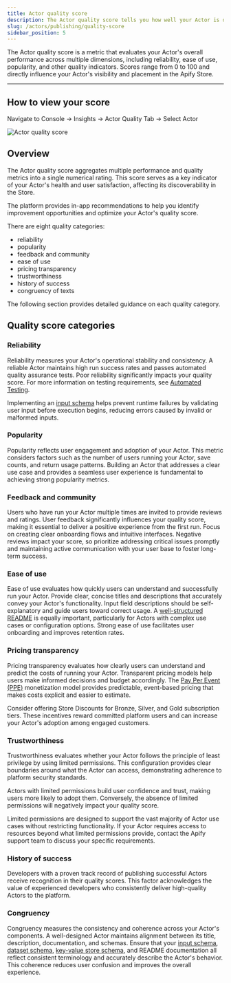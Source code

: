```yaml
---
title: Actor quality score
description: The Actor quality score tells you how well your Actor is doing in terms of reliability, ease of use, popularity and other quality indicators. The score ranges from 0 to 100 and influences your visibility in the Store.
slug: /actors/publishing/quality-score
sidebar_position: 5
---
```


The Actor quality score is a metric that evaluates your Actor's overall performance across multiple dimensions, including reliability, ease of use, popularity, and other quality indicators. Scores range from 0 to 100 and directly influence your Actor's visibility and placement in the Apify Store.

---

## How to view your score

Navigate to Console → Insights → Actor Quality Tab → Select Actor

![Actor quality score](./images/actor-quality-score.png)

## Overview

The Actor quality score aggregates multiple performance and quality metrics into a single numerical rating. This score serves as a key indicator of your Actor's health and user satisfaction, affecting its discoverability in the Store.

The platform provides in-app recommendations to help you identify improvement opportunities and optimize your Actor's quality score.

There are eight quality categories:

- reliability
- popularity
- feedback and community
- ease of use
- pricing transparency
- trustworthiness
- history of success
- congruency of texts

The following section provides detailed guidance on each quality category.

## Quality score categories

### Reliability

Reliability measures your Actor's operational stability and consistency. A reliable Actor maintains high run success rates and passes automated quality assurance tests. Poor reliability significantly impacts your quality score. For more information on testing requirements, see [Automated Testing](https://docs.apify.com/platform/actors/publishing/test).

Implementing an [input schema](https://docs.apify.com/platform/actors/development/actor-definition/input-schema) helps prevent runtime failures by validating user input before execution begins, reducing errors caused by invalid or malformed inputs.

### Popularity

Popularity reflects user engagement and adoption of your Actor. This metric considers factors such as the number of users running your Actor, save counts, and return usage patterns. Building an Actor that addresses a clear use case and provides a seamless user experience is fundamental to achieving strong popularity metrics.

### Feedback and community

Users who have run your Actor multiple times are invited to provide reviews and ratings. User feedback significantly influences your quality score, making it essential to deliver a positive experience from the first run. Focus on creating clear onboarding flows and intuitive interfaces. Negative reviews impact your score, so prioritize addressing critical issues promptly and maintaining active communication with your user base to foster long-term success.

### Ease of use

Ease of use evaluates how quickly users can understand and successfully run your Actor. Provide clear, concise titles and descriptions that accurately convey your Actor's functionality. Input field descriptions should be self-explanatory and guide users toward correct usage. A [well-structured README](https://docs.apify.com/academy/actor-marketing-playbook/actor-basics/how-to-create-an-actor-readme) is equally important, particularly for Actors with complex use cases or configuration options. Strong ease of use facilitates user onboarding and improves retention rates.

### Pricing transparency

Pricing transparency evaluates how clearly users can understand and predict the costs of running your Actor. Transparent pricing models help users make informed decisions and budget accordingly. The [Pay Per Event (PPE)](https://docs.apify.com/platform/actors/publishing/monetize/pay-per-event) monetization model provides predictable, event-based pricing that makes costs explicit and easier to estimate.

Consider offering Store Discounts for Bronze, Silver, and Gold subscription tiers. These incentives reward committed platform users and can increase your Actor's adoption among engaged customers.

### Trustworthiness

Trustworthiness evaluates whether your Actor follows the principle of least privilege by using limited permissions. This configuration provides clear boundaries around what the Actor can access, demonstrating adherence to platform security standards.

Actors with limited permissions build user confidence and trust, making users more likely to adopt them. Conversely, the absence of limited permissions will negatively impact your quality score.

Limited permissions are designed to support the vast majority of Actor use cases without restricting functionality. If your Actor requires access to resources beyond what limited permissions provide, contact the Apify support team to discuss your specific requirements.

### History of success

Developers with a proven track record of publishing successful Actors receive recognition in their quality scores. This factor acknowledges the value of experienced developers who consistently deliver high-quality Actors to the platform.

### Congruency

Congruency measures the consistency and coherence across your Actor's components. A well-designed Actor maintains alignment between its title, description, documentation, and schemas. Ensure that your [input schema](https://docs.apify.com/platform/actors/development/actor-definition/input-schema), [dataset schema](https://docs.apify.com/platform/actors/development/actor-definition/dataset-schema), [key-value store schema](https://docs.apify.com/platform/actors/development/actor-definition/key-value-store-schema), and README documentation all reflect consistent terminology and accurately describe the Actor's behavior. This coherence reduces user confusion and improves the overall experience.
